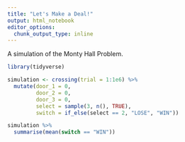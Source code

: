 ```yaml
---
title: "Let's Make a Deal!"
output: html_notebook
editor_options: 
  chunk_output_type: inline
---
```


A simulation of the Monty Hall Problem.

```r
library(tidyverse)
```


```r

simulation <- crossing(trial = 1:1e6) %>%
  mutate(door_1 = 0,
         door_2 = 0,
         door_3 = 0,
         select = sample(3, n(), TRUE),
         switch = if_else(select == 2, "LOSE", "WIN"))

simulation %>%
  summarise(mean(switch == "WIN"))

```



